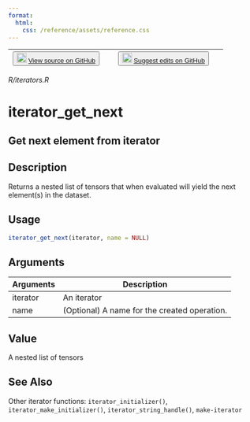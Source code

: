 ```yaml
---
format:
  html:
    css: /reference/assets/reference.css
---
```


| <button class="button"> ![](/reference/assets/GitHub-Mark-32px.png){width="20"} [View source on GitHub](https://github.com/rstudio/tfdatasets//blob/main/R/iterators.R) </button> | <button class="button"> ![](/reference/assets/GitHub-Mark-32px.png){width="20"} [Suggest edits on GitHub](https://github.com/rstudio/tfdatasets//edit/main/R/iterators.R) </button> |
|:------------------------------:|:--------------------------------------:|

*R/iterators.R*

# iterator_get_next

## Get next element from iterator

## Description
Returns a nested list of tensors that when evaluated will yield the next element(s) in the dataset. 


## Usage
```r
iterator_get_next(iterator, name = NULL) 
```

## Arguments
|Arguments|Description|
|---|---|
| iterator | An iterator |
| name | (Optional) A name for the created operation. |



## Value
A nested list of tensors 



## See Also
Other iterator functions:  `iterator_initializer()`, `iterator_make_initializer()`, `iterator_string_handle()`, `make-iterator`

